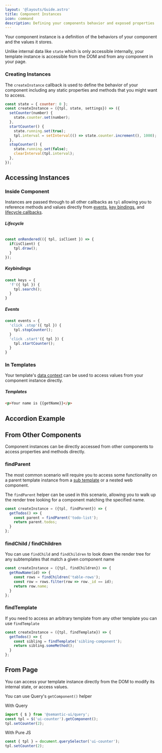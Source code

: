 ```yaml
---
layout: '@layouts/Guide.astro'
title: Component Instances
icon: command
description: Defining your components behavior and exposed properties
---
```


Your component instance is a definition of the behaviors of your component and the values it stores.

Unlike internal data like `state` which is only accessible internally, your template instance is accessible from the DOM and from any component in your page.

### Creating Instances

The `createInstance` callback is used to define the behavior of your component including any static properties and methods that you might want to access.

```javascript
const state = { counter: 0 };
const createInstance = ({tpl, state, settings}) => ({
  setCounter(number) {
    state.counter.set(number);
  },
  startCounter() {
    state.running.set(true);
    tpl.interval = setInterval(() => state.counter.increment(), 1000);
  },
  stopCounter() {
    state.running.set(false);
    clearInterval(tpl.interval);
  },
});
```
## Accessing Instances

### Inside Component

Instances are passed through to all other callbacks as `tpl` allowing you to reference methods and values directly from [events](/component/events), [key bindings](/components/keys), and [lifecycle callbacks](/components/lifecycle).

##### Lifecycle
```javascript

const onRendered(({ tpl, isClient }) => {
  if(isClient) {
    tpl.draw();
  }
});
```

##### Keybindings
```javascript
const keys = {
  'f'({ tpl }) {
    tpl.search();
  }
}
```


##### Events

```javascript
const events = {
  'click .stop'({ tpl }) {
    tpl.stopCounter();
  }
  'click .start'({ tpl }) {
    tpl.startCounter();
  }
}
```

### In Templates

Your template's [data context](/components/data) can be used to access values from your component instance directly.

##### Templates
```html
<p>Your name is {{getName}}</p>
```

## Accordion Example


<PlaygroundExample id="accordion" direction="horizontal"></PlaygroundExample>


## From Other Components

Component instances can be directly accessed from other components to access properties and methods directly.

### findParent

The most common scenario will require you to access some functionality on a parent template instance from a [sub template](templates/subtemplates) or a nested web component.

The `findParent` helper can be used in this scenario, allowing you to walk up the render tree looking for a component matching the specified name.

```javascript
const createInstance = ({tpl, findParent}) => {
  getTodos() => {
    const parent = findParent('todo-list');
    return parent.todos;
  }
};
```

### findChild / findChildren

You can use `findChild` and `findChildren` to look down the render tree for any subtemplates that match a given component name

```javascript
const createInstance = ({tpl, findChildren}) => {
  getRowName(id) => {
    const rows = findChildren('table-rows');
    const row = rows.filter(row => row._id == id);
    return row.name;
  }
};
```

### findTemplate

If you need to access an arbitrary template from any other template you can use `findTemplate`

```javascript
const createInstance = ({tpl, findTemplate}) => {
  getTodos() => {
    const sibling = findTemplate('sibling-component');
    return sibling.someMethod();
  }
};
```


## From Page

You can access your template instance directly from the DOM to modify its internal state, or access values.

You can use Query's `getComponent()` helper

With Query
```javascript
import { $ } from '@semantic-ui/query';
const tpl = $('ui-counter').getComponent();
tpl.setCounter(2);
```

With Pure JS
```javascript
const { tpl } = document.querySelector('ui-counter');
tpl.setCounter(2);
```


<PlaygroundExample id="external-calls" direction="horizontal"></PlaygroundExample>



